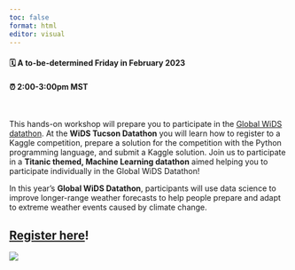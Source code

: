```yaml
---
toc: false
format: html
editor: visual
---
```


#### 🗓️ A to-be-determined Friday in February 2023

#### ⏰ 2:00-3:00pm MST

\

This hands-on workshop will prepare you to participate in the [Global WiDS datathon](https://www.widsconference.org/datathon.html). At the **WiDS Tucson Datathon** you will learn how to register to a Kaggle competition, prepare a solution for the competition with the Python programming language, and submit a Kaggle solution. Join us to participate in a **Titanic themed, Machine Learning datathon** aimed helping you to participate individually in the Global WiDS Datathon!

In this year's **Global WiDS Datathon**, participants will use data science to improve longer-range weather forecasts to help people prepare and adapt to extreme weather events caused by climate change.

::: callout-important
## [Register here](https://bit.ly/datathon-workshop-2023)!
:::

![](images/WiDS-datathon-headshots.png){fig-alt="WiDS Tucson Datathon flyer featuring headshots of both instructors and large green stripes" fig-align="center"}
